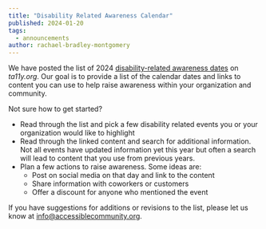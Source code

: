 ```yaml
---
title: "Disability Related Awareness Calendar"
published: 2024-01-20
tags:
  - announcements
author: rachael-bradley-montgomery
---
```


We have posted the list of 2024 [disability-related awareness dates](https://www.ta11y.org/learning/topic?key=plan.z_holidays) on *ta11y.org*. Our goal is to provide a list of the calendar dates and links to content you can use to help raise awareness within your organization and community.

Not sure how to get started?

- Read through the list and pick a few disability related events you or your organization would like to highlight
- Read through the linked content and search for additional information. Not all events have updated information yet this year but often a search will lead to content that you use from previous years.
- Plan a few actions to raise awareness. Some ideas are:
  - Post on social media on that day and link to the content
  - Share information with coworkers or customers
  - Offer a discount for anyone who mentioned the event

If you have suggestions for additions or revisions to the list, please let us know at [info@accessiblecommunity.org](mailto:info@accessiblecommunity.org).
